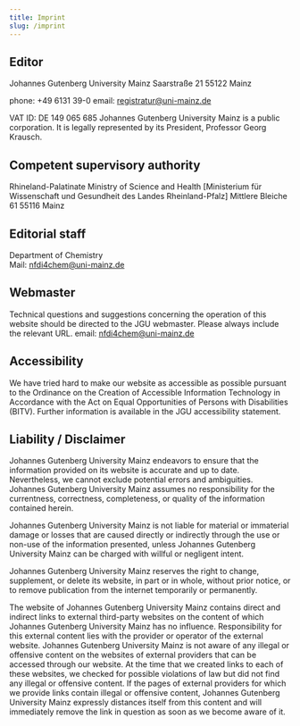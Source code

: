 ```yaml
---
title: Imprint
slug: /imprint
---
```


## Editor

Johannes Gutenberg University Mainz
Saarstraße 21
55122 Mainz

phone: +49 6131 39-0
email: registratur@uni-mainz.de

VAT ID: DE 149 065 685
Johannes Gutenberg University Mainz is a public corporation.
It is legally represented by its President, Professor Georg Krausch.

## Competent supervisory authority

Rhineland-Palatinate Ministry of Science and Health
[Ministerium für Wissenschaft und Gesundheit des Landes Rheinland-Pfalz]
Mittlere Bleiche 61
55116 Mainz

## Editorial staff

Department of Chemistry  
Mail: nfdi4chem@uni-mainz.de

## Webmaster

Technical questions and suggestions concerning the operation of this website should be directed to the JGU webmaster. Please always include the relevant URL.
email: nfdi4chem@uni-mainz.de

## Accessibility

We have tried hard to make our website as accessible as possible pursuant to the Ordinance on the Creation of Accessible Information Technology in Accordance with the Act on Equal Opportunities of Persons with Disabilities (BITV). Further information is available in the JGU accessibility statement.

## Liability / Disclaimer

Johannes Gutenberg University Mainz endeavors to ensure that the information provided on its website is accurate and up to date. Nevertheless, we cannot exclude potential errors and ambiguities. Johannes Gutenberg University Mainz assumes no responsibility for the currentness, correctness, completeness, or quality of the information contained herein.

Johannes Gutenberg University Mainz is not liable for material or immaterial damage or losses that are caused directly or indirectly through the use or non-use of the information presented, unless Johannes Gutenberg University Mainz can be charged with willful or negligent intent.

Johannes Gutenberg University Mainz reserves the right to change, supplement, or delete its website, in part or in whole, without prior notice, or to remove publication from the internet temporarily or permanently.

The website of Johannes Gutenberg University Mainz contains direct and indirect links to external third-party websites on the content of which Johannes Gutenberg University Mainz has no influence. Responsibility for this external content lies with the provider or operator of the external website. Johannes Gutenberg University Mainz is not aware of any illegal or offensive content on the websites of external providers that can be accessed through our website. At the time that we created links to each of these websites, we checked for possible violations of law but did not find any illegal or offensive content. If the pages of external providers for which we provide links contain illegal or offensive content, Johannes Gutenberg University Mainz expressly distances itself from this content and will immediately remove the link in question as soon as we become aware of it.

